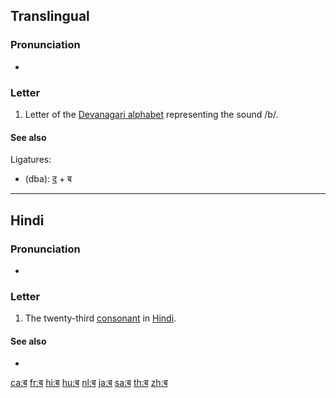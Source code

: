 {{also|व|ॿ|बू|बॖ|बा|बे-}}
{{Devanagari character info|hex=092C|name=DEVANAGARI LETTER BA|image=[[File:Deva-ba.png|100px]]}}
==Translingual==

===Pronunciation===
* {{IPA|/bə/|lang=mul}}

===Letter===
{{mul-Deva|ba}}

# Letter of the [[Devanagari alphabet]] representing the sound /b/.

====See also====
Ligatures:
* {{l|mul|द्ब}} (dba): [[द]] + ब

----

==Hindi==

===Pronunciation===
* {{IPA|[bə]|lang=hi}}

===Letter===
{{head|hi|letter}}

# The twenty-third [[consonant]] in [[Hindi]].

====See also====
* {{list:Devanagari script letters/hi}}

[[ca:ब]]
[[fr:ब]]
[[hi:ब]]
[[hu:ब]]
[[nl:ब]]
[[ja:ब]]
[[sa:ब]]
[[th:ब]]
[[zh:ब]]